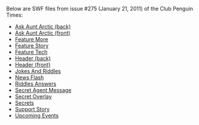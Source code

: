 Below are SWF files from issue #275 (January 21, 2011) of the Club Penguin Times:

*[[Media:News275AskAuntArcticBack.swf|Ask Aunt Arctic (back)]]
*[[Media:News275AskAuntArcticFront.swf|Ask Aunt Arctic (front)]]
*[[Media:News275FeatureMore.swf|Feature More]]
*[[Media:News275FeatureStory.swf|Feature Story]]
*[[Media:News275FeatureTech.swf|Feature Tech]]
*[[Media:News275HeaderBack.swf|Header (back)]]
*[[Media:News275HeaderFront.swf|Header (front)]]
*[[Media:News275JokesAndRiddles.swf|Jokes And Riddles]]
*[[Media:News275NewsFlash.swf|News Flash]]
*[[Media:News275RiddlesAnswers.swf|Riddles Answers]]
*[[Media:News275SecretAgentMessage.swf|Secret Agent Message]]
*[[Media:News275SecretOverlay.swf|Secret Overlay]]
*[[Media:News275Secrets.swf|Secrets]]
*[[Media:News275SupportStory.swf|Support Story]]
*[[Media:News275UpcomingEvents.swf|Upcoming Events]]